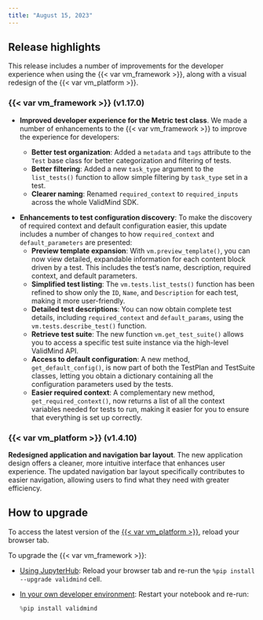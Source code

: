 ```yaml
---
title: "August 15, 2023"
---
```


## Release highlights

This release includes a number of improvements for the developer experience when using the {{< var vm_framework >}}, along with a visual redesign of the {{< var vm_platform >}}.

### {{< var vm_framework >}} (v1.17.0)

<!--- NR commented out the AGPL-3 license update, as these repositories are still set to private
- **Updated LICENSE to AGPL-3**. We added the GNU Affero General Public License version 3 to some of our GitHub repositories. 
--->

<!---John6797/sc 1980/metric test class dx improvements by @johnwalz97 in [#220](https://github.com/validmind/validmind-python/pull/220)--->
- **Improved developer experience for the Metric test class**. We made a number of enhancements to the {{< var vm_framework >}} to improve the experience for developers:

   * **Better test organization**: Added a `metadata` and `tags` attribute to the `Test` base class for better categorization and filtering of tests.
   * **Better filtering**: Added a new `task_type` argument to the `list_tests()` function to allow simple filtering by `task_type` set in a test.
   * **Clearer naming**: Renamed `required_context` to `required_inputs` across the whole ValidMind SDK.

<!---feat: [sc-1862] User should have a way to discover required context and default config when running tests by @johnwalz97 in [#204](https://github.com/validmind/validmind-python/pull/204)--->
- **Enhancements to test configuration discovery**: To make the discovery of required context and default configuration easier, this update includes a number of changes to how `required_context` and `default_parameters` are presented:
   * **Preview template expansion**: With `vm.preview_template()`, you can now view detailed, expandable information for each content block driven by a test. This includes the test's name, description, required context, and default parameters.
   * **Simplified test listing**: The `vm.tests.list_tests()` function has been refined to show only the `ID`, `Name`, and `Description` for each test, making it more user-friendly.
   * **Detailed test descriptions**: You can now obtain complete test details, including `required_context` and `default_params`, using the `vm.tests.describe_test()` function.
   * **Retrieve test suite**: The new function `vm.get_test_suite()` allows you to access a specific test suite instance via the high-level ValidMind API.
   * **Access to default configuration**: A new method, `get_default_config()`, is now part of both the TestPlan and TestSuite classes, letting you obtain a dictionary containing all the configuration parameters used by the tests.
   * **Easier required context**: A complementary new method, `get_required_context()`, now returns a list of all the context variables needed for tests to run, making it easier for you to ensure that everything is set up correctly.

### {{< var vm_platform >}} (v1.4.10)

<!---Release 1.4.7 by @cachafla in [#444](https://github.com/validmind/frontend/pull/444)--->
**Redesigned application and navigation bar layout**. The new application design offers a cleaner, more intuitive interface that enhances user experience. The updated navigation bar layout specifically contributes to easier navigation, allowing users to find what they need with greater efficiency.

## How to upgrade

To access the latest version of the [{{< var vm_platform >}}](http://app.prod.validmind.ai/), reload your browser tab.

To upgrade the {{< var vm_framework >}}:

- [Using JupyterHub](/get-started/developer-framework/try-with-jupyterhub.qmd): Reload your browser tab and re-run the `%pip install --upgrade validmind` cell.

- [In your own developer environment](/developer-framework/model-documentation/install-and-initialize-developer-framework.qmd): Restart your notebook and re-run:
    
    ```python
    %pip install validmind
    ```